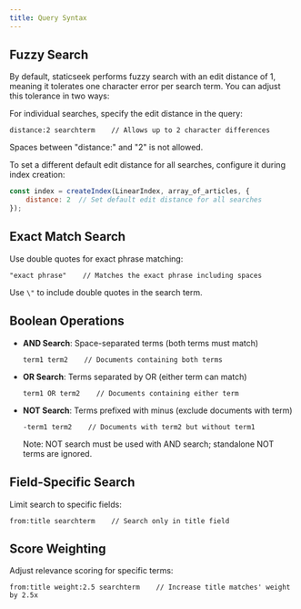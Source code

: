 ```yaml
---
title: Query Syntax
---
```


## Fuzzy Search
By default, staticseek performs fuzzy search with an edit distance of 1,
meaning it tolerates one character error per search term. You can adjust this tolerance in two ways:

For individual searches, specify the edit distance in the query:
```
distance:2 searchterm    // Allows up to 2 character differences
```

Spaces between "distance:" and "2" is not allowed.

To set a different default edit distance for all searches, configure it during index creation:
```javascript
const index = createIndex(LinearIndex, array_of_articles, {
    distance: 2  // Set default edit distance for all searches
});
```

## Exact Match Search
Use double quotes for exact phrase matching:
```
"exact phrase"    // Matches the exact phrase including spaces
```
Use `\"` to include double quotes in the search term.


## Boolean Operations
- **AND Search**: Space-separated terms (both terms must match)
  ```
  term1 term2    // Documents containing both terms
  ```

- **OR Search**: Terms separated by OR (either term can match)
  ```
  term1 OR term2    // Documents containing either term
  ```

- **NOT Search**: Terms prefixed with minus (exclude documents with term)
  ```
  -term1 term2    // Documents with term2 but without term1
  ```
  Note: NOT search must be used with AND search; standalone NOT terms are ignored.

## Field-Specific Search
Limit search to specific fields:
```
from:title searchterm    // Search only in title field
```

## Score Weighting
Adjust relevance scoring for specific terms:
```
from:title weight:2.5 searchterm    // Increase title matches' weight by 2.5x
```
